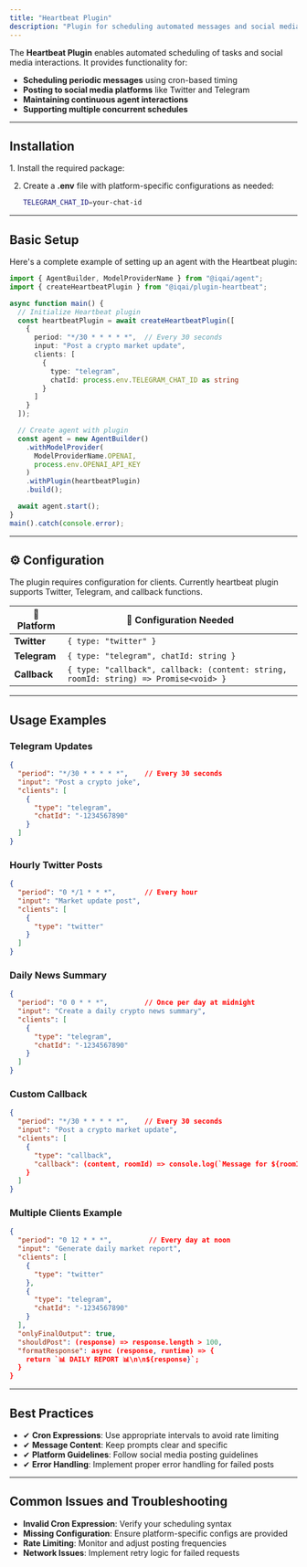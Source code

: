 ```yaml
---
title: "Heartbeat Plugin"
description: "Plugin for scheduling automated messages and social media posts using cron-based timing"
---
```



The **Heartbeat Plugin** enables automated scheduling of tasks and social media interactions. It provides functionality for:

- **Scheduling periodic messages** using cron-based timing
- **Posting to social media platforms** like Twitter and Telegram
- **Maintaining continuous agent interactions**
- **Supporting multiple concurrent schedules**

---

## Installation

<Steps>
1. Install the required package:
   <PackageManagers pkg="@iqai/plugin-heartbeat" />


2. Create a **.env** file with platform-specific configurations as needed:

   ```bash
   TELEGRAM_CHAT_ID=your-chat-id
   ```
</Steps>

---

## Basic Setup

Here's a complete example of setting up an agent with the Heartbeat plugin:

```typescript
import { AgentBuilder, ModelProviderName } from "@iqai/agent";
import { createHeartbeatPlugin } from "@iqai/plugin-heartbeat";

async function main() {
  // Initialize Heartbeat plugin
  const heartbeatPlugin = await createHeartbeatPlugin([
    {
      period: "*/30 * * * * *",  // Every 30 seconds
      input: "Post a crypto market update",
      clients: [
        {
          type: "telegram",
          chatId: process.env.TELEGRAM_CHAT_ID as string
        }
      ]
    }
  ]);

  // Create agent with plugin
  const agent = new AgentBuilder()
    .withModelProvider(
      ModelProviderName.OPENAI,
      process.env.OPENAI_API_KEY
    )
    .withPlugin(heartbeatPlugin)
    .build();

  await agent.start();
}
main().catch(console.error);
```

---

## ⚙ Configuration

The plugin requires configuration for clients. Currently heartbeat plugin supports Twitter, Telegram, and callback functions.

| 🔧 Platform | 📜 Configuration Needed |
|------------|------------------------|
| **Twitter**  | `{ type: "twitter" }` |
| **Telegram** | `{ type: "telegram", chatId: string }` |
| **Callback**  | `{ type: "callback", callback: (content: string, roomId: string) => Promise<void> }` |

---

## Usage Examples

### Telegram Updates

```json
{
  "period": "*/30 * * * * *",    // Every 30 seconds
  "input": "Post a crypto joke",
  "clients": [
    {
      "type": "telegram",
      "chatId": "-1234567890"
    }
  ]
}
```

### Hourly Twitter Posts

```json
{
  "period": "0 */1 * * *",       // Every hour
  "input": "Market update post",
  "clients": [
    {
      "type": "twitter"
    }
  ]
}
```

### Daily News Summary

```json
{
  "period": "0 0 * * *",         // Once per day at midnight
  "input": "Create a daily crypto news summary",
  "clients": [
    {
      "type": "telegram",
      "chatId": "-1234567890"
    }
  ]
}
```

### Custom Callback

```json
{
  "period": "*/30 * * * * *",    // Every 30 seconds
  "input": "Post a crypto market update",
  "clients": [
    {
      "type": "callback",
      "callback": (content, roomId) => console.log(`Message for ${roomId}: ${content}`)
    }
  ]
}
```

### Multiple Clients Example

```json
{
  "period": "0 12 * * *",         // Every day at noon
  "input": "Generate daily market report",
  "clients": [
    {
      "type": "twitter"
    },
    {
      "type": "telegram",
      "chatId": "-1234567890"
    }
  ],
  "onlyFinalOutput": true,
  "shouldPost": (response) => response.length > 100,
  "formatResponse": async (response, runtime) => {
    return `📊 DAILY REPORT 📊\n\n${response}`;
  }
}
```

---

## Best Practices

- ✔ **Cron Expressions**: Use appropriate intervals to avoid rate limiting
- ✔ **Message Content**: Keep prompts clear and specific
- ✔ **Platform Guidelines**: Follow social media posting guidelines
- ✔ **Error Handling**: Implement proper error handling for failed posts

---

## Common Issues and Troubleshooting

- **Invalid Cron Expression**: Verify your scheduling syntax
- **Missing Configuration**: Ensure platform-specific configs are provided
- **Rate Limiting**: Monitor and adjust posting frequencies
- **Network Issues**: Implement retry logic for failed requests
